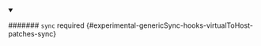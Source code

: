


<details className="config-field" data-expandable="true" open>
<summary>

####### `sync` <span className="config-field-required" data-required="false">required</span> <span className="config-field-type"></span> <span className="config-field-default"></span> <span className="config-field-enum"></span> {#experimental-genericSync-hooks-virtualToHost-patches-sync}



</summary>

<PartialSyncreference />


</details>
